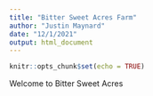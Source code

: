 ```yaml
---
title: "Bitter Sweet Acres Farm"
author: "Justin Maynard"
date: "12/1/2021"
output: html_document
---
```


```r
knitr::opts_chunk$set(echo = TRUE)
```
Welcome to Bitter Sweet Acres